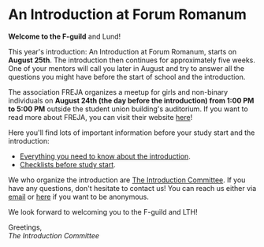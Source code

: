 # An Introduction at Forum Romanum
**Welcome to the F-guild** and Lund!

This year's introduction: An Introduction at Forum Romanum, starts on **August 25th**. The introduction then continues for approximately five weeks. One of your mentors will call you later in August and try to answer all the questions you might have before the start of school and the introduction.

The association FREJA organizes a meetup for girls and non-binary individuals on **August 24th (the day before the introduction) from 1:00 PM to 5:00 PM** outside the student union building's auditorium. If you want to read more about FREJA, you can visit their website [here](https://www.frejalth.se/)!

Here you'll find lots of important information before your study start and the introduction:
- [Everything you need to know about the introduction](/nollning/vadarnollningen).
- [Checklists before study start](/nollning/checklist).

We who organize the introduction are [The Introduction Committee](https://fsektionen.se/councils/foset/). If you have any questions, don't hesitate to contact us! You can reach us either via [email](https://old.fsektionen.se/kontakter/49) or [here](https://contact.fsektionen.se/) if you want to be anonymous.

We look forward to welcoming you to the F-guild and LTH!

Greetings, <br/>*The Introduction Committee*